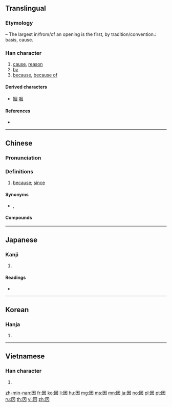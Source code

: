 {{character info/new}}
{{also|囙}}
==Translingual==
{{stroke order|strokes=6}}
{{stroke order|type=animate}}

===Etymology===
{{Han compound|囗|大|t1=mouth, or opening|t2=large, or hands at full breadth|ls=ic}} – The largest in/from/of an opening is the first, by tradition/convention.: basis, cause.{{Template:rfv-etymology|mul}}

{{Han etyl}}

===Han character===
{{Han char|rn=31|rad=囗|as=03|sn=6|four=60430|canj=WK|ids=⿴囗大}}

# [[cause]], [[reason]]
# [[by]]
# [[because]], [[because of]]

====Derived characters====
* [[姻]] [[咽]]

====References====
* {{Han ref|kx=0217.020|dkj=04693|dj=0444.030|hdz=10711.090|uh=56E0|ud=22240|bh=A65D|bd=42589}}

----

==Chinese==
{{zh-forms}}

===Pronunciation===
{{zh-pron
|m=yīn
|c=jan1
|mc=y
|oc=y
|ma=
|cat=n,prep
}}

===Definitions===
{{zh-hanzi}}

# [[because]]; [[since]]

====Synonyms====
* {{zh-l|因為}}, {{zh-l|由於}}

====Compounds====
{{der3
|{{zh-l|因材施教}}
|{{zh-l|因此}}
|{{zh-l|因地制宜}}
|{{zh-l|因而}}
|{{zh-l|因果}}
|{{zh-l|因禍為福}}
|{{zh-l|因陋就簡}}
|{{zh-l|因人成事}}
|{{zh-l|因人而異}}
|{{zh-l|因人廢言}}
|{{zh-l|因時制宜}}
|{{zh-l|因式}}
|{{zh-l|因式分解}}
|{{zh-l|因勢利導}}
|{{zh-l|因數}}
|{{zh-l|因素}}
|{{zh-l|因特網}}
|{{zh-l|因頭}}
|{{zh-l|因為}}
|{{zh-l|因襲}}
|{{zh-l|因小見大}}
|{{zh-l|因小失大}}
|{{zh-l|因循}}
|{{zh-l|因循守舊}}
|{{zh-l|因噎廢食}}
|{{zh-l|因由}}, {{zh-l|因由兒}}
|{{zh-l|因緣}}
|{{zh-l|因之}}
|{{zh-l|因子}}
|{{zh-l|咖啡因|tr=kāfēiyīn}}
}}

----

==Japanese==

===Kanji===
{{ja-kanji|grade=5|rs=囗03}}

# {{defn|lang=ja|sort=囗03}}

====Readings====
* {{ja-readings|on=[[いん]] (in)|kun=[[よる]] (yoru), [[ちなむ]] (chinamu), [[よって]] (yotte)}}

----

==Korean==

===Hanja===
{{ko-hanja|hangeul=인|rv=in|mr=in}}

# {{defn|lang=ko|sort=囗03}}

----

==Vietnamese==

===Han character===
{{vi-hantu|[[nhân]], [[nhằn]], [[dăn]], [[nhăn]], [[nhơn]]|rs=囗03}}

# {{defn|lang=vi|sort=囗03}}

[[zh-min-nan:因]]
[[fr:因]]
[[ko:因]]
[[li:因]]
[[hu:因]]
[[mg:因]]
[[ms:因]]
[[mn:因]]
[[ja:因]]
[[no:因]]
[[pl:因]]
[[pt:因]]
[[ru:因]]
[[th:因]]
[[vi:因]]
[[zh:因]]